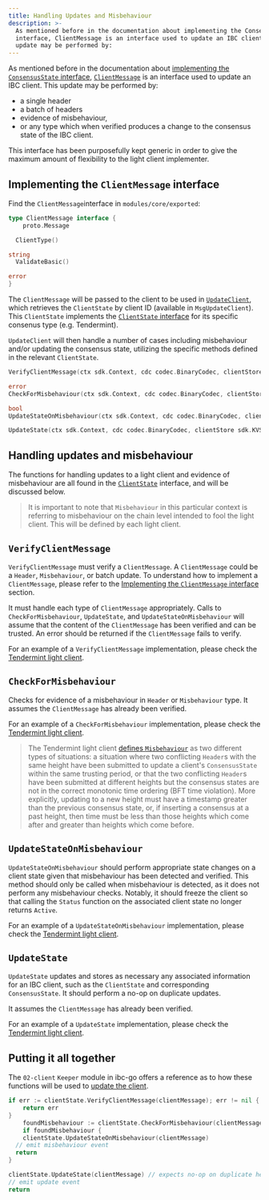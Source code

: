 ```yaml
---
title: Handling Updates and Misbehaviour
description: >-
  As mentioned before in the documentation about implementing the ConsensusState
  interface, ClientMessage is an interface used to update an IBC client. This
  update may be performed by:
---
```


As mentioned before in the documentation about [implementing the `ConsensusState` interface](consensus-state), [`ClientMessage`](https://github.com/cosmos/ibc-go/blob/v7.0.0/modules/core/exported/client.go#L147) is an interface used to update an IBC client. This update may be performed by:

* a single header
* a batch of headers
* evidence of misbehaviour,
* or any type which when verified produces a change to the consensus state of the IBC client.

This interface has been purposefully kept generic in order to give the maximum amount of flexibility to the light client implementer.

## Implementing the `ClientMessage` interface

Find the `ClientMessage`interface in `modules/core/exported`:

```go
type ClientMessage interface {
    proto.Message

  ClientType()

string
  ValidateBasic()

error
}
```

The `ClientMessage` will be passed to the client to be used in [`UpdateClient`](https://github.com/cosmos/ibc-go/blob/v7.0.0/modules/core/02-client/keeper/client.go#L48), which retrieves the `ClientState` by client ID (available in `MsgUpdateClient`). This `ClientState` implements the [`ClientState` interface](client-state) for its specific consenus type (e.g. Tendermint).

`UpdateClient` will then handle a number of cases including misbehaviour and/or updating the consensus state, utilizing the specific methods defined in the relevant `ClientState`.

```go
VerifyClientMessage(ctx sdk.Context, cdc codec.BinaryCodec, clientStore sdk.KVStore, clientMsg ClientMessage)

error
CheckForMisbehaviour(ctx sdk.Context, cdc codec.BinaryCodec, clientStore sdk.KVStore, clientMsg ClientMessage)

bool
UpdateStateOnMisbehaviour(ctx sdk.Context, cdc codec.BinaryCodec, clientStore sdk.KVStore, clientMsg ClientMessage)

UpdateState(ctx sdk.Context, cdc codec.BinaryCodec, clientStore sdk.KVStore, clientMsg ClientMessage) []Height
```

## Handling updates and misbehaviour

The functions for handling updates to a light client and evidence of misbehaviour are all found in the [`ClientState`](https://github.com/cosmos/ibc-go/blob/v7.0.0/modules/core/exported/client.go#L36) interface, and will be discussed below.

> It is important to note that `Misbehaviour` in this particular context is referring to misbehaviour on the chain level intended to fool the light client. This will be defined by each light client.

## `VerifyClientMessage`

`VerifyClientMessage` must verify a `ClientMessage`. A `ClientMessage` could be a `Header`, `Misbehaviour`, or batch update. To understand how to implement a `ClientMessage`, please refer to the [Implementing the `ClientMessage` interface](#implementing-the-clientmessage-interface) section.

It must handle each type of `ClientMessage` appropriately. Calls to `CheckForMisbehaviour`, `UpdateState`, and `UpdateStateOnMisbehaviour` will assume that the content of the `ClientMessage` has been verified and can be trusted. An error should be returned if the `ClientMessage` fails to verify.

For an example of a `VerifyClientMessage` implementation, please check the [Tendermint light client](https://github.com/cosmos/ibc-go/blob/v7.0.0/modules/light-clients/07-tendermint/update.go#L20).

## `CheckForMisbehaviour`

Checks for evidence of a misbehaviour in `Header` or `Misbehaviour` type. It assumes the `ClientMessage` has already been verified.

For an example of a `CheckForMisbehaviour` implementation, please check the [Tendermint light client](https://github.com/cosmos/ibc-go/blob/v7.0.0/modules/light-clients/07-tendermint/misbehaviour_handle.go#L19).

> The Tendermint light client [defines `Misbehaviour`](https://github.com/cosmos/ibc-go/blob/v7.0.0/modules/light-clients/07-tendermint/misbehaviour.go) as two different types of situations: a situation where two conflicting `Header`s with the same height have been submitted to update a client's `ConsensusState` within the same trusting period, or that the two conflicting `Header`s have been submitted at different heights but the consensus states are not in the correct monotonic time ordering (BFT time violation). More explicitly, updating to a new height must have a timestamp greater than the previous consensus state, or, if inserting a consensus at a past height, then time must be less than those heights which come after and greater than heights which come before.

## `UpdateStateOnMisbehaviour`

`UpdateStateOnMisbehaviour` should perform appropriate state changes on a client state given that misbehaviour has been detected and verified. This method should only be called when misbehaviour is detected, as it does not perform any misbehaviour checks. Notably, it should freeze the client so that calling the `Status` function on the associated client state no longer returns `Active`.

For an example of a `UpdateStateOnMisbehaviour` implementation, please check the [Tendermint light client](https://github.com/cosmos/ibc-go/blob/v7.0.0/modules/light-clients/07-tendermint/update.go#L199).

## `UpdateState`

`UpdateState` updates and stores as necessary any associated information for an IBC client, such as the `ClientState` and corresponding `ConsensusState`. It should perform a no-op on duplicate updates.

It assumes the `ClientMessage` has already been verified.

For an example of a `UpdateState` implementation, please check the [Tendermint light client](https://github.com/cosmos/ibc-go/blob/v7.0.0/modules/light-clients/07-tendermint/update.go#L131).

## Putting it all together

The `02-client` `Keeper` module in ibc-go offers a reference as to how these functions will be used to [update the client](https://github.com/cosmos/ibc-go/blob/v7.0.0/modules/core/02-client/keeper/client.go#L48).

```go expandable
if err := clientState.VerifyClientMessage(clientMessage); err != nil {
    return err
}
    foundMisbehaviour := clientState.CheckForMisbehaviour(clientMessage)
    if foundMisbehaviour {
    clientState.UpdateStateOnMisbehaviour(clientMessage)
  // emit misbehaviour event
  return
}

clientState.UpdateState(clientMessage) // expects no-op on duplicate header
// emit update event
return
```

